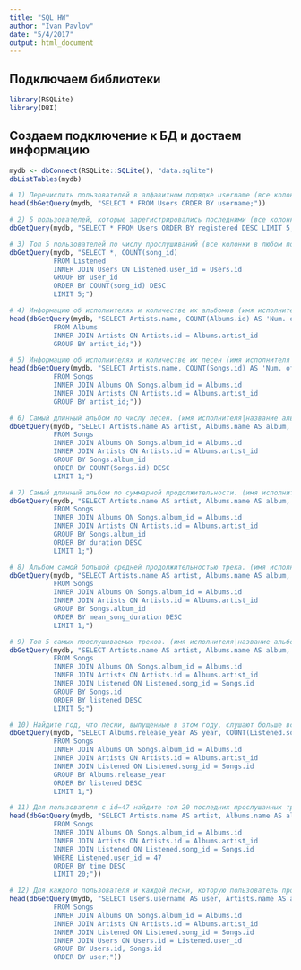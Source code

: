 ```yaml
---
title: "SQL HW"
author: "Ivan Pavlov"
date: "5/4/2017"
output: html_document
---
```

## Подключаем библиотеки
```r
library(RSQLite)
library(DBI)
```

## Создаем подключение к БД и достаем информацию
```r
mydb <- dbConnect(RSQLite::SQLite(), "data.sqlite")
dbListTables(mydb)

# 1) Перечислить пользователей в алфавитном порядке username (все колонки в любом порядке)
head(dbGetQuery(mydb, "SELECT * FROM Users ORDER BY username;"))

# 2) 5 пользователей, которые зарегистрировались последними (все колонки в любом порядке)
dbGetQuery(mydb, "SELECT * FROM Users ORDER BY registered DESC LIMIT 5;")

# 3) Топ 5 пользователей по числу прослушиваний (все колонки в любом порядке)
dbGetQuery(mydb, "SELECT *, COUNT(song_id) 
           FROM Listened 
           INNER JOIN Users ON Listened.user_id = Users.id 
           GROUP BY user_id
           ORDER BY COUNT(song_id) DESC
           LIMIT 5;")

# 4) Информацию об исполнителях и количестве их альбомов (имя исполнителя|число)
head(dbGetQuery(mydb, "SELECT Artists.name, COUNT(Albums.id) AS 'Num. of albums'
           FROM Albums
           INNER JOIN Artists ON Artists.id = Albums.artist_id
           GROUP BY artist_id;"))

# 5) Информацию об исполнителях и количестве их песен (имя исполнителя|число)
head(dbGetQuery(mydb, "SELECT Artists.name, COUNT(Songs.id) AS 'Num. of songs'
           FROM Songs
           INNER JOIN Albums ON Songs.album_id = Albums.id
           INNER JOIN Artists ON Artists.id = Albums.artist_id
           GROUP BY artist_id;"))

# 6) Самый длинный альбом по числу песен. (имя исполнителя|название альбома|число)
dbGetQuery(mydb, "SELECT Artists.name AS artist, Albums.name AS album, COUNT(Songs.id) AS 'Num. of songs'
           FROM Songs
           INNER JOIN Albums ON Songs.album_id = Albums.id
           INNER JOIN Artists ON Artists.id = Albums.artist_id
           GROUP BY Songs.album_id
           ORDER BY COUNT(Songs.id) DESC
           LIMIT 1;")

# 7) Самый длинный альбом по суммарной продолжительности. (имя исполнителя|название альбома|число)
dbGetQuery(mydb, "SELECT Artists.name AS artist, Albums.name AS album, TOTAL(Songs.duration) AS duration
           FROM Songs
           INNER JOIN Albums ON Songs.album_id = Albums.id
           INNER JOIN Artists ON Artists.id = Albums.artist_id
           GROUP BY Songs.album_id
           ORDER BY duration DESC
           LIMIT 1;")

# 8) Альбом самой большой средней продолжительностью трека. (имя исполнителя|название альбома|число)
dbGetQuery(mydb, "SELECT Artists.name AS artist, Albums.name AS album, AVG(Songs.duration) AS mean_song_duration
           FROM Songs
           INNER JOIN Albums ON Songs.album_id = Albums.id
           INNER JOIN Artists ON Artists.id = Albums.artist_id
           GROUP BY Songs.album_id
           ORDER BY mean_song_duration DESC
           LIMIT 1;")

# 9) Топ 5 самых прослушиваемых треков. (имя исполнителя|название альбома|название песни|число)
dbGetQuery(mydb, "SELECT Artists.name AS artist, Albums.name AS album, Songs.name AS song, COUNT(Listened.song_id) AS listened
           FROM Songs
           INNER JOIN Albums ON Songs.album_id = Albums.id
           INNER JOIN Artists ON Artists.id = Albums.artist_id
           INNER JOIN Listened ON Listened.song_id = Songs.id
           GROUP BY Songs.id
           ORDER BY listened DESC
           LIMIT 5;")

# 10) Найдите год, что песни, выпущенные в этом году, слушают больше всего (год|количество прослушиваний)
dbGetQuery(mydb, "SELECT Albums.release_year AS year, COUNT(Listened.song_id) AS listened
           FROM Songs
           INNER JOIN Albums ON Songs.album_id = Albums.id
           INNER JOIN Artists ON Artists.id = Albums.artist_id
           INNER JOIN Listened ON Listened.song_id = Songs.id
           GROUP BY Albums.release_year
           ORDER BY listened DESC
           LIMIT 1;")

# 11) Для пользователя с id=47 найдите топ 20 последних прослушанных треков. (имя исполнителя|название альбома|название песни|когда)
head(dbGetQuery(mydb, "SELECT Artists.name AS artist, Albums.name AS album, Songs.name AS song, Listened.start_time AS time
           FROM Songs
           INNER JOIN Albums ON Songs.album_id = Albums.id
           INNER JOIN Artists ON Artists.id = Albums.artist_id
           INNER JOIN Listened ON Listened.song_id = Songs.id
           WHERE Listened.user_id = 47
           ORDER BY time DESC
           LIMIT 20;"))

# 12) Для каждого пользователя и каждой песни, которую пользователь прослушал, найдите количество прослушиваний. (имя пользователя|имя исполнителя|название альбома|название песни|число)
head(dbGetQuery(mydb, "SELECT Users.username AS user, Artists.name AS artist, Albums.name AS album, Songs.name AS song, COUNT(Listened.song_id) AS listened
           FROM Songs
           INNER JOIN Albums ON Songs.album_id = Albums.id
           INNER JOIN Artists ON Artists.id = Albums.artist_id
           INNER JOIN Listened ON Listened.song_id = Songs.id
           INNER JOIN Users ON Users.id = Listened.user_id
           GROUP BY Users.id, Songs.id
           ORDER BY user;"))

```